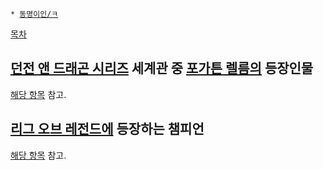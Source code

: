  * [[동명이인/ㅋ]]

[[목차]]

== [[던전 앤 드래곤 시리즈]] 세계관 중 [[포가튼 렐름]]의 등장인물 ==
[[카서스(던전 앤 드래곤 시리즈)|해당 항목]] 참고.

== [[리그 오브 레전드]]에 등장하는 챔피언 ==
[[카서스(리그 오브 레전드)|해당 항목]] 참고.

